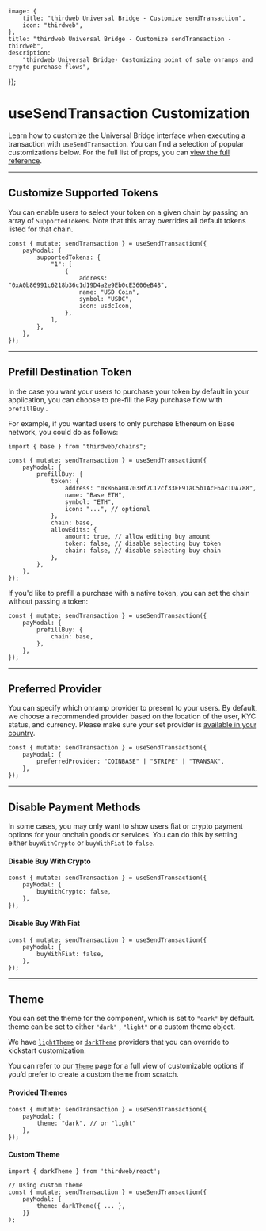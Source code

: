	image: {
		title: "thirdweb Universal Bridge - Customize sendTransaction",
		icon: "thirdweb",
	},
	title: "thirdweb Universal Bridge - Customize sendTransaction - thirdweb",
	description:
		"thirdweb Universal Bridge- Customizing point of sale onramps and crypto purchase flows",
});

# useSendTransaction Customization

Learn how to customize the Universal Bridge interface when executing a transaction with `useSendTransaction`. You can find a selection of popular customizations below. For the full list of props, you can [view the full reference](/references/typescript/v5/SendTransactionConfig).

---

## Customize Supported Tokens

You can enable users to select your token on a given chain by passing an array of `SupportedTokens`. Note that this array overrides all default tokens listed for that chain.

```tsx
const { mutate: sendTransaction } = useSendTransaction({
	payModal: {
		supportedTokens: {
			"1": [
				{
					address: "0xA0b86991c6218b36c1d19D4a2e9Eb0cE3606eB48",
					name: "USD Coin",
					symbol: "USDC",
					icon: usdcIcon,
				},
			],
		},
	},
});
```

---

## Prefill Destination Token

In the case you want your users to purchase your token by default in your application, you can choose to pre-fill the Pay purchase flow with `prefillBuy` .

For example, if you wanted users to only purchase Ethereum on Base network, you could do as follows:

```tsx
import { base } from "thirdweb/chains";

const { mutate: sendTransaction } = useSendTransaction({
	payModal: {
		prefillBuy: {
			token: {
				address: "0x866a087038f7C12cf33EF91aC5b1AcE6Ac1DA788",
				name: "Base ETH",
				symbol: "ETH",
				icon: "...", // optional
			},
			chain: base,
			allowEdits: {
				amount: true, // allow editing buy amount
				token: false, // disable selecting buy token
				chain: false, // disable selecting buy chain
			},
		},
	},
});
```

If you'd like to prefill a purchase with a native token, you can set the chain without passing a token:

```tsx
const { mutate: sendTransaction } = useSendTransaction({
	payModal: {
		prefillBuy: {
			chain: base,
		},
	},
});
```

---

## Preferred Provider

You can specify which onramp provider to present to your users. By default, we choose a recommended provider based on the location of the user, KYC status, and currency. Please make sure your set provider is [available in your country](../onramp-providers).

```tsx
const { mutate: sendTransaction } = useSendTransaction({
	payModal: {
		preferredProvider: "COINBASE" | "STRIPE" | "TRANSAK",
	},
});
```

---

## Disable Payment Methods

In some cases, you may only want to show users fiat or crypto payment options for your onchain goods or services. You can do this by setting either `buyWithCrypto` or `buyWithFiat` to `false`.

#### Disable Buy With Crypto

```tsx
const { mutate: sendTransaction } = useSendTransaction({
	payModal: {
		buyWithCrypto: false,
	},
});
```

#### Disable Buy With Fiat

```tsx
const { mutate: sendTransaction } = useSendTransaction({
	payModal: {
		buyWithFiat: false,
	},
});
```

---

## Theme

You can set the theme for the component, which is set to `"dark"` by default. theme can be set to either `"dark"` , `"light"` or a custom theme object.

We have [`lightTheme`](/references/typescript/v5/lightTheme) or [`darkTheme`](/references/typescript/v5/darkTheme) providers that you can override to kickstart customization.

You can refer to our [`Theme`](/references/typescript/v5/Theme) page for a full view of customizable options if you’d prefer to create a custom theme from scratch.

#### Provided Themes

```tsx
const { mutate: sendTransaction } = useSendTransaction({
	payModal: {
		theme: "dark", // or "light"
	},
});
```

#### Custom Theme

```tsx
import { darkTheme } from 'thirdweb/react';

// Using custom theme
const { mutate: sendTransaction } = useSendTransaction({
	payModal: {
		theme: darkTheme({ ... },
	}}
);
```
